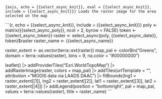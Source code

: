 ```{asis, echo = {{select_async_knit}}, eval = {{select_async_knit}}, include = {{select_async_knit}}}
Loads the raster image for the area selected on the map
```

```{r, echo = {{select_async_knit}}, include = {{select_async_knit}}}
poly <- matrix({{select_async_poly}}, ncol = 2, byrow = FALSE)
token <- {{select_async_token}}
raster <- select_async(poly, {{select_async_date}}, token)$raster
raster_name <- {{select_async_name}}

raster_extent <- as.vector(terra::ext(raster))
map_pal <- colorBin("Greens", domain = terra::values(raster), bins = 9, na.color = "#00000000")

leaflet() |>
  addProviderTiles("Esri.WorldTopoMap") |>
  addRasterImage(raster, colors = map_pal) |>
  addTiles(urlTemplate = "", attribution = "MODIS data via LAADS DAAC") |>
  fitBounds(lng1 = raster_extent[[1]], lng2 = raster_extent[[2]], lat1 = raster_extent[[3]], lat2 = raster_extent[[4]]) |>
  addLegend(position = "bottomright", pal = map_pal, values = terra::values(raster),
            title = raster_name) 
```
